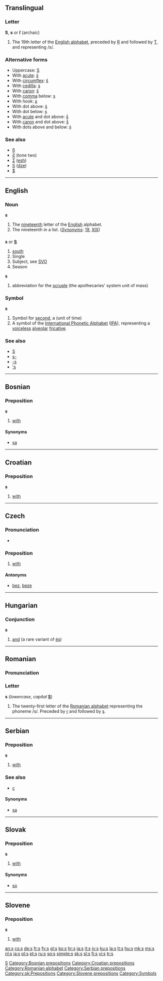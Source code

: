 {{xsee|[[S]]|[['s|’s]]|[[-s]]|[[ș]]|[[г]]|[[$]]}}
{{wikipedia}}
==Translingual==

===Letter===
'''S''', '''s''' or '''ſ''' (archaic)

# The 19th letter of the [[Appendix:Roman script|English alphabet]], preceded by [[R]] and followed by [[T]], and representing /s/.

===Alternative forms===
*Uppercase: [[S]]
*With [[acute]]: [[ś]]
*With [[circumflex]]: [[ŝ]]
*With [[cedilla]]: [[ş]]
*With [[caron]]: [[š]]
*With [[comma]] below: [[ș]]
*With hook: [[ʂ]]
*With dot above: [[ṡ]]
*With dot below: [[ṣ]]
*With [[acute]] and dot above: [[ṥ]]
*With [[caron]] and dot above: [[ṧ]]
*With dots above and below: [[ṩ]]

===See also===
*[[ß]]
*[[Ƨ]] (tone two)
*[[Ʃ]] ([[esh]])
*[[Ѕ]] ([[dze]])
*[[$]]

[[Category:Latin letters|S]]

----

==English==

===Noun===
'''s'''

# The [[nineteenth]] letter of the [[English]] alphabet.
# The nineteenth in a list. (''[[Synonyms]]'': [[19]], [[XIX]])

==={{abbreviation}}===
'''s''' or '''[[S]]'''

# [[south]]
# Single
# Subject, see [[SVO]]
# Season

'''s'''

# {{metrology}} abbreviation for the [[scruple]] (the apothecaries' system unit of mass)

===Symbol===
'''s'''

# Symbol for [[second]], a (unit of time)
# A symbol of the [[International Phonetic Alphabet]] ([[IPA]]), representing a [[voiceless]] [[alveolar]] [[fricative]].

===See also===
*[[S]]
*[[s-]]
*[[-s]]
*[['s]]

----

==Bosnian==

===Preposition===
'''s'''

# [[with]]

====Synonyms====
*[[sa#Bosnian|sa]]

[[Category:Bosnian prepositions]]

----

==Croatian==

===Preposition===
'''s'''

# [[with]]

[[Category:Croatian prepositions]]

----

==Czech==

===Pronunciation===
*{{audio|Cs-s.ogg|audio}}

===Preposition===
{{cs-prep}}

# [[with]]

====Antonyms====
* [[bez]], [[beze]]

----

==Hungarian==

===Conjunction===
'''s'''

# [[and]] (a rare variant of [[és]])

----

==Romanian==

===Pronunciation===
{{IPA|/se/|/es/|lang=ro}}

===Letter===
'''s''' (''lowercase'', ''capital'' '''[[S]]''')

# The twenty-first letter of the [[Romanian alphabet]] representing the phoneme /s/. Preceded by [[r]] and followed by [[ş]].

[[Category:Romanian alphabet]]

----

==Serbian==

===Preposition===
'''s'''

# [[with]]

===See also===
*[[с#Serbian|с]]

====Synonyms====
{{rfc-level|Synonyms at L4+ not in L3 POS section}}
*[[sa#Serbian|sa]]

[[Category:Serbian prepositions]]

----

==Slovak==

===Preposition===
'''s'''

# [[with]]

====Synonyms====
*[[so#Slovak|so]]

[[Category:sk:Prepositions]]

----

==Slovene==

===Preposition===
'''s'''

# [[with]]

[[Category:Slovene prepositions]]
[[Category:Symbols]]

[[an:s]]
[[cs:s]]
[[de:s]]
[[fr:s]]
[[fy:s]]
[[gl:s]]
[[ko:s]]
[[hr:s]]
[[ia:s]]
[[it:s]]
[[jv:s]]
[[ku:s]]
[[la:s]]
[[lt:s]]
[[hu:s]]
[[mk:s]]
[[ms:s]]
[[nl:s]]
[[ja:s]]
[[pl:s]]
[[pt:s]]
[[ru:s]]
[[sq:s]]
[[simple:s]]
[[sk:s]]
[[sl:s]]
[[fi:s]]
[[vi:s]]
[[tr:s]]